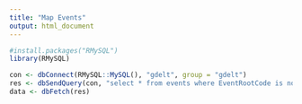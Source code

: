 ```yaml
---
title: "Map Events"
output: html_document
---
```


```r
#install.packages("RMySQL")
library(RMySQL)

con <- dbConnect(RMySQL::MySQL(), "gdelt", group = "gdelt")
res <- dbSendQuery(con, "select * from events where EventRootCode is not NULL")
data <- dbFetch(res)

```
